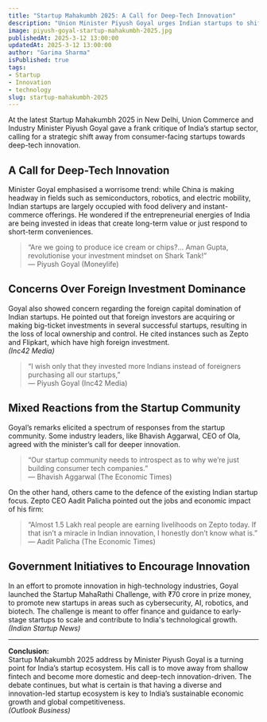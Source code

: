 ```yaml
---
title: "Startup Mahakumbh 2025: A Call for Deep-Tech Innovation"
description: "Union Minister Piyush Goyal urges Indian startups to shift focus from consumer tech to deep-tech innovation at Startup Mahakumbh 2025, sparking debate on the future direction of India's startup ecosystem."
image: piyush-goyal-startup-mahakumbh-2025.jpg
publishedAt: 2025-3-12 13:00:00
updatedAt: 2025-3-12 13:00:00
author: "Garima Sharma"
isPublished: true
tags:
- Startup
- Innovation
- technology
slug: startup-mahakumbh-2025
---
```


At the latest Startup Mahakumbh 2025 in New Delhi, Union Commerce and Industry Minister Piyush Goyal gave a frank critique of India’s startup sector, calling for a strategic shift away from consumer-facing startups towards deep-tech innovation.

## A Call for Deep-Tech Innovation

Minister Goyal emphasised a worrisome trend: while China is making headway in fields such as semiconductors, robotics, and electric mobility, Indian startups are largely occupied with food delivery and instant-commerce offerings. He wondered if the entrepreneurial energies of India are being invested in ideas that create long-term value or just respond to short-term conveniences.

> “Are we going to produce ice cream or chips?… Aman Gupta, revolutionise your investment mindset on Shark Tank!”  
> — Piyush Goyal (Moneylife)

## Concerns Over Foreign Investment Dominance

Goyal also showed concern regarding the foreign capital domination of Indian startups. He pointed out that foreign investors are acquiring or making big-ticket investments in several successful startups, resulting in the loss of local ownership and control. He cited instances such as Zepto and Flipkart, which have high foreign investment.  
*(Inc42 Media)*

> “I wish only that they invested more Indians instead of foreigners purchasing all our startups,”  
> — Piyush Goyal (Inc42 Media)

## Mixed Reactions from the Startup Community

Goyal’s remarks elicited a spectrum of responses from the startup community. Some industry leaders, like Bhavish Aggarwal, CEO of Ola, agreed with the minister’s call for deeper innovation.

> “Our startup community needs to introspect as to why we’re just building consumer tech companies.”  
> — Bhavish Aggarwal (The Economic Times)

On the other hand, others came to the defence of the existing Indian startup focus. Zepto CEO Aadit Palicha pointed out the jobs and economic impact of his firm:

> “Almost 1.5 Lakh real people are earning livelihoods on Zepto today. If that isn’t a miracle in Indian innovation, I honestly don’t know what is.”  
> — Aadit Palicha (The Economic Times)

## Government Initiatives to Encourage Innovation

In an effort to promote innovation in high-technology industries, Goyal launched the Startup MahaRathi Challenge, with ₹70 crore in prize money, to promote new startups in areas such as cybersecurity, AI, robotics, and biotech. The challenge is meant to offer finance and guidance to early-stage startups to scale and contribute to India's technological growth.  
*(Indian Startup News)*

---

**Conclusion:**  
Startup Mahakumbh 2025 address by Minister Piyush Goyal is a turning point for India’s startup ecosystem. His call is to move away from shallow fintech and become more domestic and deep-tech innovation-driven. The debate continues, but what is certain is that having a diverse and innovation-led startup ecosystem is key to India’s sustainable economic growth and global competitiveness.  
*(Outlook Business)*